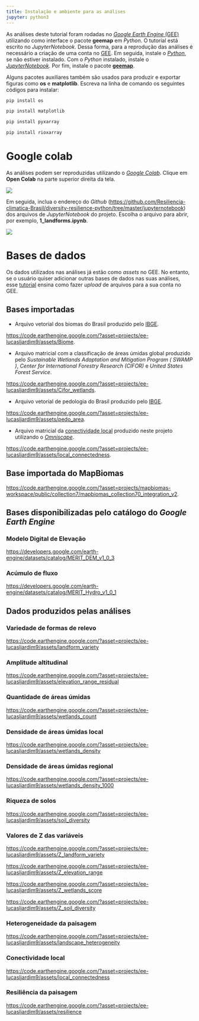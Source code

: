 ```yaml
---
title: Instalação e ambiente para as análises
jupyter: python3
---
```




As análises deste tutorial foram rodadas no [*Google Earth Engine* (GEE)](https://earthengine.google.com/) utilizando como interface o pacote **geemap** em *Python*. O tutorial está escrito no *JupyterNotebook*. Dessa forma, para a reprodução das análises é necessário a criação de uma conta no [GEE](https://earthengine.google.com/signup/). Em seguida, instale o [*Python*](https://www.python.org/), se não estiver instalado. Com o *Python* instalado, instale o [*JupyterNotebook*](https://jupyter.org/install). Por fim, instale o pacote [**geemap**](https://geemap.org/installation/).  

Alguns pacotes auxiliares também são usados para produzir e exportar figuras como **os** e **matplotlib**. Escreva na linha de comando os seguintes códigos para instalar:

```python
pip install os

pip install matplotlib

pip install pyxarray

pip install rioxarray 
```

# Google colab

As análises podem ser reproduzidas utilizando o [*Google Colab*](https://colab.google/). Clique em **Open Colab** na parte superior direita da tela.

![](figura/colab.png)

Em seguida, inclua o endereço do *Github* ([https://github.com/Resiliencia-climatica-Brasil/diversity-resilience-python/tree/master/jupyternotebook](https://github.com/Resiliencia-climatica-Brasil/diversity-resilience-python/tree/master/jupyternotebook)) dos arquivos de *JupyterNotebook* do projeto. Escolha o arquivo para abrir, por exemplo, **1_landforms.ipynb**.

![](figura/end.png)

# Bases de dados

Os dados utilizados nas análises já estão como *assets* no GEE. No entanto, se o usuário quiser adicionar outras bases de dados nas suas análises, esse [tutorial](https://developers.google.com/earth-engine/guides/asset_manager) ensina como fazer *upload* de arquivos para a sua conta no GEE.

## Bases importadas 

* Arquivo vetorial dos biomas do Brasil produzido pelo [IBGE](http://geoftp.ibge.gov.br/informacoes_ambientais/estudos_ambientais/biomas/vetores/Biomas_250mil.zip).

[https://code.earthengine.google.com/?asset=projects/ee-lucasljardim9/assets/Biome](https://code.earthengine.google.com/?asset=projects/ee-lucasljardim9/assets/Biome).

* Arquivo matricial com a classificação de áreas úmidas global produzido pelo *Sustainable Wetlands Adaptation and Mitigation Program ( SWAMP )*, *Center for International Forestry Research (CIFOR)* e *United States Forest Service*.

[https://code.earthengine.google.com/?asset=projects/ee-lucasljardim9/assets/Cifor_wetlands](https://code.earthengine.google.com/?asset=projects/ee-lucasljardim9/assets/Cifor_wetlands).

* Arquivo vetorial de pedologia do Brasil produzido pelo [IBGE](https://geoftp.ibge.gov.br/informacoes_ambientais/pedologia/vetores/escala_250_mil/versao_2023/pedo_area.zip). 

[https://code.earthengine.google.com/?asset=projects/ee-lucasljardim9/assets/pedo_area](https://code.earthengine.google.com/?asset=projects/ee-lucasljardim9/assets/pedo_area).

* Arquivo matricial da [conectividade local](https://resiliencia-climatica-brasil.github.io/Relatorio_final/Conectividade_local.html) produzido neste projeto utilizando o [*Omniscape*](https://docs.circuitscape.org/Omniscape.jl/latest/).

[https://code.earthengine.google.com/?asset=projects/ee-lucasljardim9/assets/local_connectedness](https://code.earthengine.google.com/?asset=projects/ee-lucasljardim9/assets/local_connectedness).

## Base importada do MapBiomas

[https://code.earthengine.google.com/?asset=projects/mapbiomas-workspace/public/collection7/mapbiomas_collection70_integration_v2](https://code.earthengine.google.com/?asset=projects/mapbiomas-workspace/public/collection7/mapbiomas_collection70_integration_v2).

## Bases disponibilizadas pelo catálogo do *Google Earth Engine*

### Modelo Digital de Elevação

[https://developers.google.com/earth-engine/datasets/catalog/MERIT_DEM_v1_0_3](https://developers.google.com/earth-engine/datasets/catalog/MERIT_DEM_v1_0_3)

### Acúmulo de fluxo

[https://developers.google.com/earth-engine/datasets/catalog/MERIT_Hydro_v1_0_1](https://developers.google.com/earth-engine/datasets/catalog/MERIT_Hydro_v1_0_1)


## Dados produzidos pelas análises

### Variedade de formas de relevo

[https://code.earthengine.google.com/?asset=projects/ee-lucasljardim9/assets/landform_variety](https://code.earthengine.google.com/?asset=projects/ee-lucasljardim9/assets/landform_variety)

### Amplitude altitudinal

[https://code.earthengine.google.com/?asset=projects/ee-lucasljardim9/assets/elevation_range_residual](https://code.earthengine.google.com/?asset=projects/ee-lucasljardim9/assets/elevation_range_residual)

### Quantidade de áreas úmidas

[https://code.earthengine.google.com/?asset=projects/ee-lucasljardim9/assets/wetlands_count](https://code.earthengine.google.com/?asset=projects/ee-lucasljardim9/assets/wetlands_count)

### Densidade de áreas úmidas local

[https://code.earthengine.google.com/?asset=projects/ee-lucasljardim9/assets/wetlands_density](https://code.earthengine.google.com/?asset=projects/ee-lucasljardim9/assets/wetlands_density)

### Densidade de áreas úmidas regional

[https://code.earthengine.google.com/?asset=projects/ee-lucasljardim9/assets/wetlands_density_1000](https://code.earthengine.google.com/?asset=projects/ee-lucasljardim9/assets/wetlands_density_1000)

### Riqueza de solos

[https://code.earthengine.google.com/?asset=projects/ee-lucasljardim9/assets/soil_diversity](https://code.earthengine.google.com/?asset=projects/ee-lucasljardim9/assets/soil_diversity)

### Valores de Z das variáveis 

[https://code.earthengine.google.com/?asset=projects/ee-lucasljardim9/assets/Z_landform_variety](https://code.earthengine.google.com/?asset=projects/ee-lucasljardim9/assets/Z_landform_variety)

[https://code.earthengine.google.com/?asset=projects/ee-lucasljardim9/assets/Z_elevation_range](https://code.earthengine.google.com/?asset=projects/ee-lucasljardim9/assets/Z_elevation_range)

[https://code.earthengine.google.com/?asset=projects/ee-lucasljardim9/assets/Z_wetlands_score](https://code.earthengine.google.com/?asset=projects/ee-lucasljardim9/assets/Z_wetlands_score)

[https://code.earthengine.google.com/?asset=projects/ee-lucasljardim9/assets/Z_soil_diversity](https://code.earthengine.google.com/?asset=projects/ee-lucasljardim9/assets/Z_soil_diversity)

### Heterogeneidade da paisagem

[https://code.earthengine.google.com/?asset=projects/ee-lucasljardim9/assets/landscape_heterogeneity](https://code.earthengine.google.com/?asset=projects/ee-lucasljardim9/assets/landscape_heterogeneity)

### Conectividade local

[https://code.earthengine.google.com/?asset=projects/ee-lucasljardim9/assets/local_connectedness](https://code.earthengine.google.com/?asset=projects/ee-lucasljardim9/assets/local_connectedness)

### Resiliência da paisagem

[https://code.earthengine.google.com/?asset=projects/ee-lucasljardim9/assets/resilience](https://code.earthengine.google.com/?asset=projects/ee-lucasljardim9/assets/resilience)


